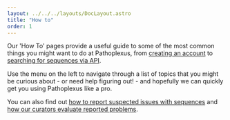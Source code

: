 ```yaml
---
layout: ../../../layouts/DocLayout.astro
title: "How to"
order: 1
---
```


Our 'How To' pages provide a useful guide to some of the most common things you might want to do at Pathoplexus, from [creating an account](/docs/how-to/create_account) to [searching for sequences via API](/docs/how-to/search_download_seqs_api).

Use the menu on the left to navigate through a list of topics that you might be curious about - or need help figuring out! - and hopefully we can quickly get you using Pathoplexus like a pro.

You can also find out [how to report suspected issues with sequences](/docs/how-to/report_sequence_issues) and [how our curators evaluate reported problems](/docs/how-to/curator_sop).

